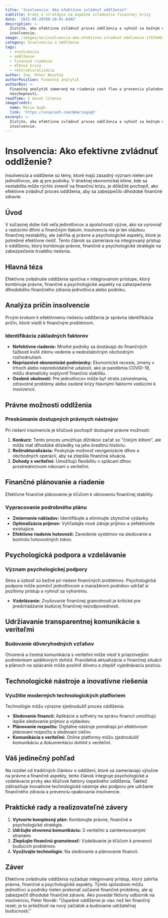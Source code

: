 ```yaml
---
title: 'Insolvencia: Ako efektívne zvládnuť oddlženie?'
subtitle: Kroky a stratégie na úspešné zvládnutie finančnej krízy
date: '2025-05-20T09:18:01.649Z'
description: >-
  Zistite, ako efektívne zvládnuť proces oddlženia a vyhnúť sa bežným nástrahám
  insolvencie.
image: /images/sk/insolvencia-ako-efektivne-zvladnut-oddlzenie-1747646281286.jpg
category: Insolvencia a oddlženie
tags:
  - insolvencia
  - oddlženie
  - finančné riadenie
  - dlhová kríza
  - reštrukturalizácia
author: Ing. Peter Novotný
authorPosition: Finančný analytik
authorBio: >-
  Finančný analytik zameraný na riadenie cash flow a prevenciu platobnej
  neschopnosti.
readTime: 5 minút čítania
imageCredit:
  name: Mario Gogh
  link: 'https://unsplash.com/@mariogogh'
excerpt: >-
  Zistite, ako efektívne zvládnuť proces oddlženia a vyhnúť sa bežným nástrahám
  insolvencie.
---
```

# Insolvencia: Ako efektívne zvládnuť oddlženie?

Insolvencia a oddlženie sú témy, ktoré majú zásadný význam nielen pre jednotlivcov, ale aj pre podniky. V dnešnej ekonomickej klíme, kde sa nestabilita môže rýchlo zmeniť na finančnú krízu, je dôležité pochopiť, ako efektívne zvládnuť proces oddlženia, aby sa zabezpečilo dlhodobé finančné zdravie. 

## Úvod

V súčasnej dobe čelí veľa jednotlivcov a spoločností výzve, ako sa vyrovnať s rastúcimi dlhmi a finančným tlakom. Insolvencia nie je len otázkou finančnej nestability, ale zahŕňa aj právne a psychologické aspekty, ktoré je potrebné efektívne riešiť. Tento článok sa zameriava na integrovaný prístup k oddlženiu, ktorý kombinuje právne, finančné a psychologické stratégie na zabezpečenie trvalého riešenia.

## Hlavná téza

Efektívne zvládnutie oddlženia spočíva v integrovanom prístupe, ktorý kombinuje právne, finančné a psychologické aspekty na zabezpečenie dlhodobého finančného zdravia jednotlivca alebo podniku.

## Analýza príčin insolvencie

Prvým krokom k efektívnemu riešeniu oddlženia je správna identifikácia príčin, ktoré viedli k finančným problémom.

### Identifikácia základných faktorov

- **Nefektívne riadenie:** Mnohé podniky sa dostávajú do finančných ťažkostí kvôli zlému vedenie a nedostatočným obchodným rozhodnutiam. 
- **Nepriaznivé ekonomické podmienky:** Ekonomické recesie, zmeny v trhoch alebo nepredvídateľné udalosti, ako je pandémia COVID-19, môžu dramaticky ovplyvniť finančnú stabilitu.
- **Osobné okolnosti:** Pre jednotlivcov môže byť strata zamestnania, zdravotné problémy alebo osobné krízy hlavnými faktormi vedúcimi k insolvencii.

## Právne možnosti oddlženia

### Preskúmanie dostupných právnych nástrojov

Pri riešení insolvencie je kľúčové pochopiť dostupné právne možnosti:

1. **Konkurz:** Tento proces umožňuje dlžníkovi začať so "čistým štítom", ale môže mať dlhodobé dôsledky na jeho kreditnú históriu.
2. **Reštrukturalizácia:** Poskytuje možnosť reorganizácie dlhov a obchodných operácií, aby sa zlepšila finančná situácia.
3. **Dohody s veriteľmi:** Umožňujú flexibilitu v splácaní dlhov prostredníctvom rokovaní s veriteľmi.

## Finančné plánovanie a riadenie

Efektívne finančné plánovanie je kľúčom k obnoveniu finančnej stability.

### Vypracovanie podrobného plánu

- **Zmiernenie nákladov:** Identifikujte a eliminujte zbytočné výdavky.
- **Optimalizácia príjmov:** Vyhľadajte nové zdroje príjmov a zefektívnite existujúce.
- **Efektívne riadenie hotovosti:** Zavedenie systémov na sledovanie a kontrolu hotovostných tokov.

## Psychologická podpora a vzdelávanie

### Význam psychologickej podpory

Stres a úzkosť sú bežné pri riešení finančných problémov. Psychologická podpora môže pomôcť jednotlivcom a manažérom podnikov udržať si pozitívny prístup a vyhnúť sa vyhoreniu.

- **Vzdelávanie:** Zvyšovanie finančnej gramotnosti je kritické pre predchádzanie budúcej finančnej nezodpovednosti.

## Udržiavanie transparentnej komunikácie s veriteľmi

### Budovanie dôveryhodných vzťahov

Otvorená a čestná komunikácia s veriteľmi môže viesť k priaznivejším podmienkam splátkových dohôd. Pravidelná aktualizácia o finančnej situácii a plánoch na splácanie môže posilniť dôveru a zlepšiť vyjednávaciu pozíciu.

## Technologické nástroje a inovatívne riešenia

### Využitie moderných technologických platforiem

Technológie môžu výrazne zjednodušiť proces oddlženia:

- **Sledovanie financií:** Aplikácie a softvéry na správu financií umožňujú lepšie sledovanie príjmov a výdavkov.
- **Plánovanie rozpočtu:** Digitálne nástroje pomáhajú pri efektívnom plánovaní rozpočtu a sledovaní cieľov.
- **Komunikácia s veriteľmi:** Online platformy môžu zjednodušiť komunikáciu a dokumentáciu dohôd s veriteľmi.

## Váš jedinečný pohľad

Na rozdiel od tradičných článkov o oddlžení, ktoré sa zameriavajú výlučne na právne a finančné aspekty, tento článok integruje psychologické a vzdelávacie prvky ako kľúčové faktory úspešného oddlženia. Taktiež zdôrazňuje inovatívne technologické nástroje ako podporu pre udržanie finančného zdravia a prevenciu opakovania insolvencie.

## Praktické rady a realizovateľné závery

1. **Vytvorte komplexný plán:** Kombinujte právne, finančné a psychologické stratégie.
2. **Udržujte otvorenú komunikáciu:** S veriteľmi a zainteresovanými stranami.
3. **Zlepšujte finančnú gramotnosť:** Vzdelávanie je kľúčom k prevencii budúcich problémov.
4. **Využívajte technológie:** Na sledovanie a plánovanie financií.

## Záver

Efektívne zvládnutie oddlženia vyžaduje integrovaný prístup, ktorý zahŕňa právne, finančné a psychologické aspekty. Týmto spôsobom môžu jednotlivci a podniky nielen prekonať súčasné finančné problémy, ale aj zabezpečiť dlhodobé finančné zdravie. Ako povedal fiktívny odborník na insolvenciu, Peter Novák: "Úspešné oddlženie je viac než len finančný reset; je to príležitosť na nový začiatok a budovanie udržateľnej budúcnosti."
